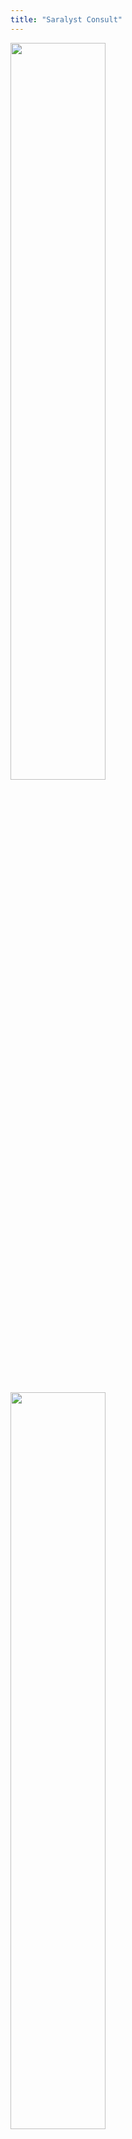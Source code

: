 ```yaml
---
title: "Saralyst Consult"
---
```


::: {layout-ncol="2"}
![](images/calculations.jpg){width="55%"}

![](images/Conclusion_generator.png){width="55%"}
:::

Saralyst Consult tilbyder statistisk rådgivning, analyser, datamanagement og udvikling af analyse web apps (Shiny web apps). Vi har mere end 20 års erfaringen indenfor det sundhedsvidenskabelige område.
